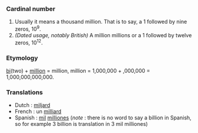 ===Cardinal number===
#Usually it means a thousand million. That is to say, a 1 followed by nine zeros, 10<sup>9</sup>.
#''(Dated usage, notably British)'' A million millions or a 1 followed by twelve zeros, 10<sup>12</sup>.

===Etymology===
[[bi]](two) + [[million]] = million, million = 1,000,000 + ,000,000 = 1,000,000,000,000.

===Translations===
* Dutch : [[miljard]]
* French : un [[milliard]]
* Spanish : [[mil]] [[million]]es (''note'' : there is no word to say a billion in Spanish, so for example 3 billion is translation in 3 mil milliones)